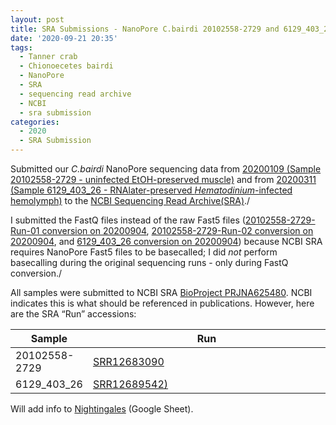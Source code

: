 ```yaml
---
layout: post
title: SRA Submissions - NanoPore C.bairdi 20102558-2729 and 6129_403_26
date: '2020-09-21 20:35'
tags:
  - Tanner crab
  - Chionoecetes bairdi
  - NanoPore
  - SRA
  - sequencing read archive
  - NCBI
  - sra submission
categories:
  - 2020
  - SRA Submission
---
```

Submitted our _C.bairdi_ NanoPore sequencing data from [20200109 (Sample 20102558-2729 - uninfected EtOH-preserved muscle)](https://robertslab.github.io/sams-notebook/posts/2020/2020-01-09-NanoPore-Sequencing-C.bairdi-gDNA-Sample-20102558-2729.html) and from [20200311 (Sample 6129_403_26 - RNAlater-preserved _Hematodinium_-infected hemolymph)](https://robertslab.github.io/sams-notebook/2020/03/11/NanoPore-Sequencing-C.bairdi-gDNA-6129_403_26.html) to the [NCBI Sequencing Read Archive(SRA)](https://www.ncbi.nlm.nih.gov/sra)./

I submitted the FastQ files instead of the raw Fast5 files ([20102558-2729-Run-01 conversion on 20200904](https://robertslab.github.io/sams-notebook/posts/2020/2020-09-04-Data-Wrangling-NanoPore-Fast5-Conversion-to-FastQ-of-C.bairdi-20102558-2729-Run-01-on-Mox-with-GPU-Node.html), [20102558-2729-Run-02 conversion on 20200904](https://robertslab.github.io/sams-notebook/2020/09/04/Data-Wrangling-NanoPore-Fast5-Conversion-to-FastQ-of-C.bairdi-20102558-2729-Run-02-on-Mox-with-GPU-Node.html), and [6129_403_26 conversion on 20200904](https://robertslab.github.io/sams-notebook/2020/09/04/Data-Wrangling-NanoPore-Fast5-Conversion-to-FastQ-of-C.bairdi-6129_403_26-on-Mox-with-GPU-Node.html)) because NCBI SRA requires NanoPore Fast5 files to be basecalled; I did _not_ perform basecalling during the original sequencing runs - only during FastQ conversion./

All samples were submitted to NCBI SRA [BioProject PRJNA625480](https://www.ncbi.nlm.nih.gov/sra/?term=PRJNA625480). NCBI indicates this is what should be referenced in publications. However, here are the SRA "Run" accessions:

| Sample        | Run                                                                        |
|---------------|----------------------------------------------------------------------------|
| 20102558-2729 | [SRR12683090](https://trace.ncbi.nlm.nih.gov/Traces/sra/?run=SRR12683090)  |
| 6129_403_26   | [SRR12689542)](https://trace.ncbi.nlm.nih.gov/Traces/sra/?run=SRR12689542) |

Will add info to [Nightingales](http://b.link/nightingales) (Google Sheet).
